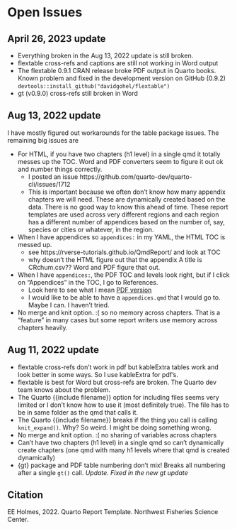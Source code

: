 # Open Issues

## April 26, 2023 update

* Everything broken in the Aug 13, 2022 update is still broken.
* flextable cross-refs and captions are still not working in Word output
* The flextable 0.9.1 CRAN release broke PDF output in Quarto books. Known problem and fixed in the development version on GitHub (0.9.2) `devtools::install_github("davidgohel/flextable")`
* gt (v0.9.0) cross-refs still broken in Word

## Aug 13, 2022 update

I have mostly figured out workarounds for the table package issues. The remaining big issues are

* For HTML, if you have two chapters (h1 level) in a single qmd it totally messes up the TOC. Word and PDF converters seem to figure it out ok and number things correctly.
    - I posted an issue https://github.com/quarto-dev/quarto-cli/issues/1712
    - This is important because we often don't know how many appendix chapters we will need. These are dynamically created based on the data. There is no good way to know this ahead of time. These report templates are used across very different regions and each region has a different number of appendices based on the number of, say, species or cities or whatever, in the region.
* When I have appendices so `appendices: ` in my YAML, the HTML TOC is messed up.
    - see https://rverse-tutorials.github.io/QmdReport/ and look at TOC
    - why doesn't the HTML figure out that the appendix A title is CRchum.csv?? Word and PDF figure that out.
* When I have `appendices: `, the PDF TOC and levels look right, but if I click on "Appendices" in the TOC, I go to References.
    - Look here to see what I mean [PDF version]( https://rverse-tutorials.github.io/QmdReport/A-Quarto-Template-Repo-to-Create-Big-Reports-and-Very-Long-Title-Because-Long-Titles-are-Common.pdf)
    - I would like to be able to have a `appendices.qmd` that I would go to. Maybe I can. I haven't tried.
* No merge and knit option. :( so no memory across chapters. That is a "feature" in many cases but some report writers use memory across chapters heavily.

## Aug 11, 2022 update

* flextable cross-refs don't work in pdf but kableExtra tables work and look better in some ways. So I use kableExtra for pdf's.
* flextable is best for Word but cross-refs are broken. The Quarto dev team knows about the problem.
* The Quarto {{include filename}} option for including files seems very limited or I don't know how to use it (most definitely true). The file has to be in same folder as the qmd that calls it.
* The Quarto {{include filename}} breaks if the thing you call is calling `knit_expand()`. Why? So weird. I might be doing something wrong.
* No merge and knit option. :( no sharing of variables across chapters
* Can't have two chapters (h1 level) in a single qmd so can't dynamically create chapters (one qmd with many h1 levels where that qmd is created dynamically)
* {gt} package and PDF table numbering don't mix! Breaks all numbering after a single `gt()` call. *Update. Fixed in the new gt update*

## Citation {.unnumbered}

EE Holmes, 2022. Quarto Report Template. Northwest Fisheries Science Center.


```{=openxml}
<w:p><w:r><w:br w:type="page"/></w:r></w:p>
```
